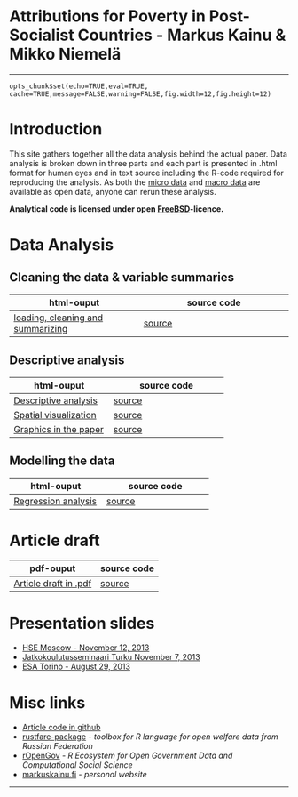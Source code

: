 # Attributions for Poverty in Post-Socialist Countries - Markus Kainu & Mikko Niemelä

****

```roptsattrib
opts_chunk$set(echo=TRUE,eval=TRUE, cache=TRUE,message=FALSE,warning=FALSE,fig.width=12,fig.height=12)
```


# Introduction

This site gathers together all the data analysis behind the actual paper. Data analysis is broken down in three parts and each part is presented in .html format for human eyes and in text source including the R-code required for reproducing the analysis. As both the [micro data](http://www.ebrd.com/pages/research/publications/special/transitionII.shtml) and [macro data](http://www.qog.pol.gu.se/data/) are available as open data, anyone can rerun these analysis.

**Analytical code is licensed under open [FreeBSD](http://en.wikipedia.org/wiki/BSD_licenses#2-clause_license_.28.22Simplified_BSD_License.22_or_.22FreeBSD_License.22.29)-licence.**


# Data Analysis

## Cleaning the data & variable summaries

| html-ouput | source code |
| ------------ | -------------- |
| [loading, cleaning and summarizing](loadClean.html) | [source](loadClean.Rmd) |


## Descriptive analysis


| html-ouput | source code |
| ------------ | -------------- |
| [Descriptive analysis](descriptive_analysis.html) | [source](descriptive_analysis.Rmd) |
| [Spatial visualization](mapPlots.html) | [source](mapPlots.Rmd) |
| [Graphics in the paper](finalPlots.html) | [source](finalPlots.Rmd) |


## Modelling the data

| html-ouput | source code |
| ------------ | -------------- |
| [Regression analysis](regressionModelling.html) | [source](regressionModelling.Rmd) |



# Article draft


| pdf-ouput | source code |
| ------------ | -------------- |
| [Article draft in .pdf](article2013.pdf) | [source](article2013.Rmd) |


# Presentation slides

- [HSE Moscow - November 12, 2013](moscow2013/lcsr20131112.html)
- [Jatkokoulutusseminaari Turku November 7, 2013](turku2013/slidesTkuJatko20131107.html)
- [ESA Torino - August 29, 2013](torino2013/TorinoSlides2013_final.html)

# Misc links

- [Article code in github](https://github.com/muuankarski/attributions)
- [rustfare-package](http://markuskainu.fi/rustfare/) *- toolbox for R language for open welfare data from Russian Federation*
- [rOpenGov](http://ropengov.github.io/) *-  R Ecosystem for Open Government Data and Computational Social Science*
- [markuskainu.fi](http://markuskainu.fi) *- personal website*

-----

